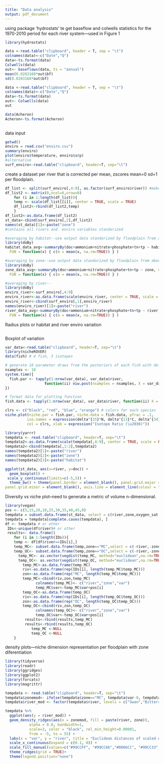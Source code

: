 ```yaml
---
title: "Data analysis"
output: pdf_document
---
```

using package 'hydrostats' te get baseflow and colwells statistics for the 1970-2010 period for each river system---used in Figure 1
```r
library(hydrostats)
```
```r
data <-read.table("clipboard", header = T, sep = "\t")
colnames(data)<-c("Date","Q")
data<-ts.format(data)
Colwells(data)
out<- baseflows(data, ts = "annual")
mean(0.0283168*out$bf)
sd(0.0283168*out$bf)
```
```r
data <-read.table("clipboard", header = T, sep = "\t")
colnames(data)<-c("Date","Q")
data<-ts.format(data)
out<- Colwells(data)
out

data(Acheron)
Acheron<-ts.format(Acheron)
                   
```

data input
```r
getwd()
enviro = read.csv("enviro.csv")
summary(enviro)
plot(enviro$temperature, enviro$srp)
#alternative
surf_enviro<-read.table("clipboard", header=T, sep="\t")
```

create a dataset per river that is corrected per mean, zscores mean=0 sd=1 per floodplain.
```r
df_list <- split(surf_enviro[,4:9], as.factor(surf_enviro$river)) #make sure rivers are alphabetically organized
df_list2 <- matrix(0,ncol=6,nrow=0)
    for (i in 1:length(df_list)){ 
    temp <- scale(df_list[[i]], center = TRUE, scale = TRUE)
    df_list2<-rbind(df_list2,temp)
    } 
df_list2<-as.data.frame(df_list2) 
st_data<-cbind(surf_enviro[,2],df_list2)
names(st_data)[1]<-paste("zone")
#contains all rivers and  enviro variables standarized 
```
```r
#averaging by habitat--use output data standarized by floodplain from above
library(doBy)
habitat_data_avg<-summaryBy(doc+ammonium+nitrate+phosphate+tn+tp ~ habitat, data = st_data,
  FUN = function(x) { c(m = mean(x, na.rm=TRUE)) } )
```
```r
#averaging by zone--use output data standarized by floodplain from above
library(doBy)
zone_data_avg<-summaryBy(doc+ammonium+nitrate+phosphate+tn+tp ~ zone, data = st_data,
  FUN = function(x) { c(m = mean(x, na.rm=TRUE)) } )
```
```r
#averaging by river--
library(doBy)
enviro_river<-surf_enviro[,4:9]
enviro_river<-as.data.frame(scale(enviro_river, center = TRUE, scale = TRUE))
enviro_river<-cbind(surf_enviro[,1],enviro_river)
names(enviro_river)[1]<-paste("river")
river_data_avg<-summaryBy(doc+ammonium+nitrate+phosphate+tn+tp ~ river, data = enviro_river,
  FUN = function(x) { c(m = mean(x, na.rm=TRUE)) } )
```

Radius plots or habitat and river enviro variation
```r

```

Boxplot of variation 
```r
var_data<-read.table("clipboard", header=T, sep="\t")
library(nicheROVER)
data(fish) # 4 fish, 3 isotopes

# generate 10 parameter draws from the posteriors of each fish with default prior
nsamples <- 10
system.time({
  fish.par <- tapply(1:nrow(var_data), var_data$river,
                  function(ii) niw.post(nsamples = nsamples, X = var_data[ii,2]))
})

# format data for plotting function
fish.data <- tapply(1:nrow(var_data), var_data$river, function(ii) X = var_data[ii,2:7])

clrs <- c("black", "red", "blue", "orange") # colors for each species
niche.plot(niche.par = fish.par, niche.data = fish.data, pfrac = .1,
          iso.names = expression(delta^{15}*N, delta^{13}*C, delta^{34}*S),
          col = clrs, xlab = expression("Isotope Ratio (\u2030)"))

library(yarrr)
tempdata <- read.table("clipboard", header=T, sep="\t")
tempdata2<-as.data.frame(scale(tempdata[,4:9], center = TRUE, scale = FALSE))
tempdata2<-cbind(tempdata[,1:3],tempdata2)
names(tempdata2)[1]<-paste("river")
names(tempdata2)[2]<-paste("zone")
names(tempdata2)[3]<-paste("habitat")
```
```r
ggplot(st_data, aes(x=river, y=doc)) + 
  geom_boxplot() +
 scale_y_continuous(limits=c(-5,5)) +
  theme_bw() + theme(panel.border = element_blank(), panel.grid.major = element_blank(),
panel.grid.minor = element_blank(), axis.line = element_line(colour = "black"))

```

Diversity vs niche plot--need to generate a metric of volume n-dimensional. 
```r
library(vegan)
pos <- c(5,15,20,10,25,30,35,40,45,0)
tempdata = subset.data.frame(st_data, select = c(river,zone,oxygen_sat,temperature,doc,ammonium,nitrate,phosphate,tn,tp))
tempdata = tempdata[complete.cases(tempdata), ]
df <- tempdata # or other
 IDs<-unique(df$river)# or other
 results<- data.frame()
    for (i in 1:length(IDs)){ 
    temp <- df[df$river==IDs[i],]
    temp_MC<- subset.data.frame(temp,zone=="MC",select = c(-river,-zone))
    temp_OC<- subset.data.frame(temp,zone=="OC",select = c(-river,-zone))
      temp_MC<- as.vector(vegdist(temp_MC, method="euclidean",na.rm=TRUE))
      temp_OC<- as.vector(vegdist(temp_OC, method="euclidean",na.rm=TRUE))
        temp_MC<-as.data.frame(temp_MC)
        riv<-as.data.frame(rep(IDs[i], length(temp_MC$temp_MC)))
        zon<-as.data.frame(rep("MC", length(temp_MC$temp_MC)))
        temp_MC<-cbind(riv,zon,temp_MC)
              colnames(temp_MC)<- c("river","zone","var")
              temp_MC$var<-temp_MC$var+pos[i]
        temp_OC<-as.data.frame(temp_OC)
        riv<-as.data.frame(rep(IDs[i], length(temp_OC$temp_OC)))
        zon<-as.data.frame(rep("OC", length(temp_OC$temp_OC)))
        temp_OC<-cbind(riv,zon,temp_OC)
              colnames(temp_OC)<- c("river","zone","var")
              temp_OC$var<-temp_OC$var+pos[i]
         results<-rbind(results,temp_MC)
         results<-rbind(results,temp_OC)
            temp_MC <-NULL
            temp_OC <-NULL
    }

```

density plots---niche dimension representation per floodplain with zone diferentiation
```r
library(tidyverse)
library(readr)
library(ggridges)
library(ggplot2)
library(forcats)
library(magrittr)
```
```r
tempdata <- read.table("clipboard", header=T, sep="\t")
tempdata$zonemod<- ifelse(tempdata$zone=="MC", tempdata$var-0, tempdata$var+0)
tempdata$river_mod <- factor(tempdata$river, levels = c("Swan","Bitterroot","Clark fork","Boulder","Madison","Big Hole","Big Horn", "Tongue", "Missouri", "Milk"))

tempdata %>%
  ggplot(aes(y = river_mod)) +
  geom_density_ridges(aes(x = zonemod, fill = paste(river, zone)), 
           alpha = 0.8, bandwidth=1, 
           scale=3, color = "black", rel_min_height=0.00001,
           from = -5, to = 55) +
  labs(x = "var", y = "river", title = "Euclidean distances of scaled environmental variables") +
  scale_x_continuous(expand = c(0.1, 0)) +
  scale_fill_manual(values=c("#99CCFF", "#99CC66","#0066CC", "#99CC33","#99CCFF", "#99CC66","#99CCFF", "#99CC66", "#0066CC", "#99CC33","#0066CC", "#99CC33","#99CCFF", "#99CC66","#0066CC", "#99CC33","#0066CC", "#99CC33","#99CCFF", "#99CC66"))+
  theme_ridges(grid = TRUE)+
  theme(legend.position="none")
```


